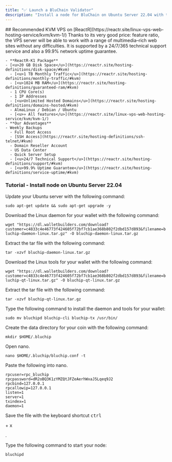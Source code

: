 ```yaml
---
title: "✅ Launch a BluChain Validator"
description: "Install a node for BluChain on Ubuntu Server 22.04 with the following tutorial."
---
```


<Info>
  ## Recommended KVM VPS on [ReactR](https://reactr.site/linux-vps-web-hosting-service/kvm/kvm-1/) 

  <Card title="ReactR-K8" icon="server" iconType="regular" href="https://reactr.site/linux-vps-web-hosting-service/kvm/kvm-8/" cta="$28.00/month">
    Thanks to its very good price: feature ratio, the VPS server will be able to work with a range of multimedia–rich web sites without any difficulties. It is supported by a 24/7/365 technical support service and also a 99.9% network uptime guarantee.

    - **ReactR-K1 Package**
    - [<u>20 GB Disk Space</u>](https://reactr.site/hosting-definitions/disk-space/#kvm)
      - [<u>1 TB Monthly Traffic</u>](https://reactr.site/hosting-definitions/monthly-traffic/#kvm)
      - [<u>1024 MB RAM</u>](https://reactr.site/hosting-definitions/guaranteed-ram/#kvm)
      - 1 CPU Core(s)
      - 1 IP Addresses
      - [<u>Unlimited Hosted Domains</u>](https://reactr.site/hosting-definitions/domains-hosted/#kvm)
      - AlmaLinux / Debian / Ubuntu
      - [<u>» All features</u>](https://reactr.site/linux-vps-web-hosting-service/kvm/kvm-1/)
    - **Our Advantages**
    - Weekly Backups
      - Full Root Access
      - [SSH Access](https://reactr.site/hosting-definitions/ssh-telnet/#kvm)
      - Domain Reseller Account
      - US Data Center
      - Quick Server Setup
      - [<u>24/7 Technical Support</u>](https://reactr.site/hosting-definitions/support/#kvm)
      - [<u>99.9% Uptime Guarantee</u>](https://reactr.site/hosting-definitions/service-uptime/#kvm)
  </Card>
</Info>

### **Tutorial - Install node on Ubuntu Server 22.04**

Update your Ubuntu server with the following command:

`sudo apt-get update && sudo apt-get upgrade -y`

Download the Linux daemon for your wallet with the following command:

`wget "https://dl.walletbuilders.com/download?customer=c4833c4e46773f424605f72bf7cb1ae368b802f2dbd157d893&filename=bluchip-daemon-linux.tar.gz" -O bluchip-daemon-linux.tar.gz`

Extract the tar file with the following command:

`tar -xzvf bluchip-daemon-linux.tar.gz`

Download the Linux tools for your wallet with the following command:

`wget "https://dl.walletbuilders.com/download?customer=c4833c4e46773f424605f72bf7cb1ae368b802f2dbd157d893&filename=bluchip-qt-linux.tar.gz" -O bluchip-qt-linux.tar.gz`

Extract the tar file with the following command:

`tar -xzvf bluchip-qt-linux.tar.gz`

Type the following command to install the daemon and tools for your wallet:

`sudo mv bluchipd bluchip-cli bluchip-tx /usr/bin/`

Create the data directory for your coin with the following command:

`mkdir $HOME/.bluchip`

Open nano.

`nano $HOME/.bluchip/bluchip.conf -t`

Paste the following into nano.

`rpcuser=rpc_bluchip`\
`rpcpassword=dR2oBQ3K1zYMZQtJFZeAerhWxaJ5Lqeq9J2`\
`rpcbind=127.0.0.1`\
`rpcallowip=127.0.0.1`\
`listen=1`\
`server=1`\
`txindex=1`\
`daemon=1`

Save the file with the keyboard shortcut <kbd>ctrl</kbd>

\+ <kbd>x</kbd>

.

Type the following command to start your node:

`bluchipd`